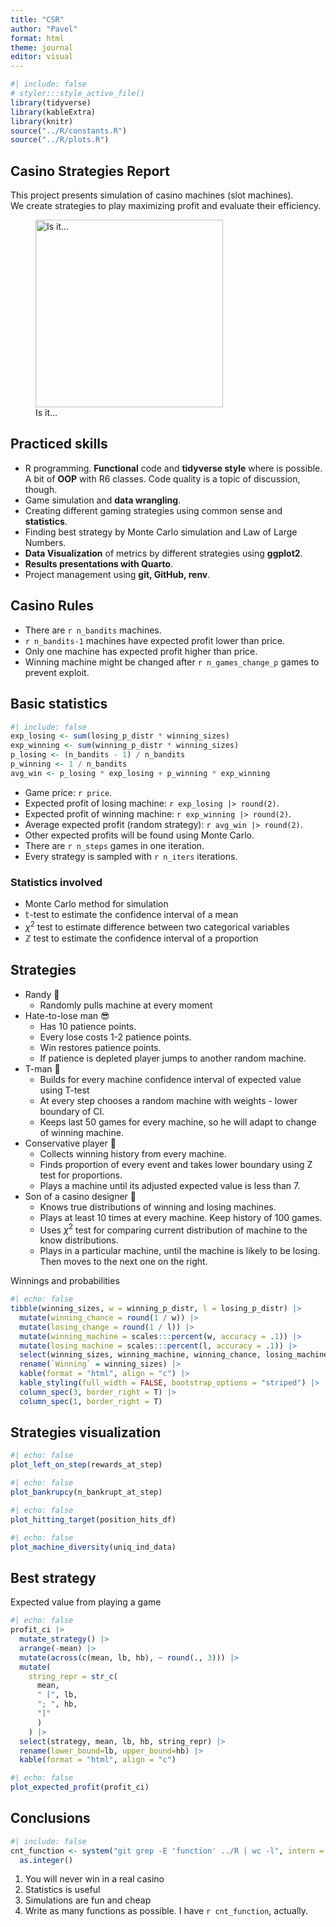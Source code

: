 ```yaml
---
title: "CSR"
author: "Pavel"
format: html
theme: journal
editor: visual
---
```


```r
#| include: false
# styler:::style_active_file()
library(tidyverse)
library(kableExtra)
library(knitr)
source("../R/constants.R")
source("../R/plots.R")
```

## Casino Strategies Report

This project presents simulation of casino machines (slot machines).\
We create strategies to play maximizing profit and evaluate their efficiency.

![Is it...](pics/ocean.jpeg){fig-align="left" width="300"}

## Practiced skills

-   R programming. **Functional** code and **tidyverse style** where is possible. A bit of **OOP** with R6 classes. Code quality is a topic of discussion, though.
-   Game simulation and **data wrangling**.
-   Creating different gaming strategies using common sense and **statistics**.
-   Finding best strategy by Monte Carlo simulation and Law of Large Numbers.
-   **Data Visualization** of metrics by different strategies using **ggplot2**.
-   **Results presentations with Quarto**.
-   Project management using **git, GitHub, renv**.

## Casino Rules

-   There are `r n_bandits` machines.
-   `r n_bandits-1` machines have expected profit lower than price.
-   Only one machine has expected profit higher than price.
-   Winning machine might be changed after `r n_games_change_p` games to prevent exploit.

## Basic statistics

```r
#| include: false
exp_losing <- sum(losing_p_distr * winning_sizes)
exp_winning <- sum(winning_p_distr * winning_sizes)
p_losing <- (n_bandits - 1) / n_bandits
p_winning <- 1 / n_bandits
avg_win <- p_losing * exp_losing + p_winning * exp_winning
```

-   Game price: `r price`.
-   Expected profit of losing machine: `r exp_losing |> round(2)`.
-   Expected profit of winning machine: `r exp_winning |> round(2)`.
-   Average expected profit (random strategy): `r avg_win |> round(2)`.
-   Other expected profits will be found using Monte Carlo.
-   There are `r n_steps` games in one iteration.
-   Every strategy is sampled with `r n_iters` iterations.

### Statistics involved

-   Monte Carlo method for simulation
-   $\mathbb{t}$-test to estimate the confidence interval of a mean
-   $\chi^2$ test to estimate difference between two categorical variables
-   $\mathbb{Z}$ test to estimate the confidence interval of a proportion

## Strategies

-   Randy 🤪
    -   Randomly pulls machine at every moment
-   Hate-to-lose man 😎
    -   Has 10 patience points.
    -   Every lose costs 1-2 patience points.
    -   Win restores patience points.
    -   If patience is depleted player jumps to another random machine.
-   T-man 🍵
    -   Builds for every machine confidence interval of expected value using T-test
    -   At every step chooses a random machine with weights - lower boundary of CI.
    -   Keeps last 50 games for every machine, so he will adapt to change of winning machine.
-   Conservative player 🧱
    -   Collects winning history from every machine.
    -   Finds proportion of every event and takes lower boundary using Z test for proportions.
    -   Plays a machine until its adjusted expected value is less than 7.
-   Son of a casino designer 🤡
    -   Knows true distributions of winning and losing machines.
    -   Plays at least 10 times at every machine. Keep history of 100 games.
    -   Uses $\chi^2$ test for comparing current distribution of machine to the know distributions.
    -   Plays in a particular machine, until the machine is likely to be losing. Then moves to the next one on the right.

Winnings and probabilities

```r
#| echo: false
tibble(winning_sizes, w = winning_p_distr, l = losing_p_distr) |>
  mutate(winning_chance = round(1 / w)) |>
  mutate(losing_change = round(1 / l)) |>
  mutate(winning_machine = scales:::percent(w, accuracy = .1)) |>
  mutate(losing_machine = scales:::percent(l, accuracy = .1)) |>
  select(winning_sizes, winning_machine, winning_chance, losing_machine, losing_change) |>
  rename(`Winning` = winning_sizes) |>
  kable(format = "html", align = "c") |>
  kable_styling(full_width = FALSE, bootstrap_options = "striped") |>
  column_spec(3, border_right = T) |> 
  column_spec(1, border_right = T) 
```

## Strategies visualization

```r
#| echo: false
plot_left_on_step(rewards_at_step)
```

```r
#| echo: false
plot_bankrupcy(n_bankrupt_at_step)
```

```r
#| echo: false
plot_hitting_target(position_hits_df)
```

```r
#| echo: false
plot_machine_diversity(uniq_ind_data)
```

## Best strategy

Expected value from playing a game

```r
#| echo: false
profit_ci |>
  mutate_strategy() |>
  arrange(-mean) |>
  mutate(across(c(mean, lb, hb), ~ round(., 3))) |> 
  mutate(
    string_repr = str_c(
      mean,
      " [", lb,
      "; ", hb,
      "]"
      )
    ) |>
  select(strategy, mean, lb, hb, string_repr) |> 
  rename(lower_bound=lb, upper_bound=hb) |> 
  kable(format = "html", align = "c")
```

```r
#| echo: false
plot_expected_profit(profit_ci)
```

## Conclusions

```r
#| include: false
cnt_function <- system("git grep -E 'function' ../R | wc -l", intern = T) |>
  as.integer()
```

1.  You will never win in a real casino
2.  Statistics is useful
3.  Simulations are fun and cheap
4.  Write as many functions as possible. I have `r cnt_function`, actually.
